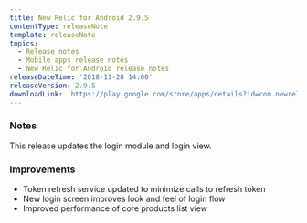 ```yaml
---
title: New Relic for Android 2.9.5
contentType: releaseNote
template: releaseNote
topics:
  - Release notes
  - Mobile apps release notes
  - New Relic for Android release notes
releaseDateTime: '2018-11-28 14:00'
releaseVersion: 2.9.5
downloadLink: 'https://play.google.com/store/apps/details?id=com.newrelic.rpm'
---
```


### Notes

This release updates the login module and login view.

### Improvements

* Token refresh service updated to minimize calls to refresh token
* New login screen improves look and feel of login flow
* Improved performance of core products list view
